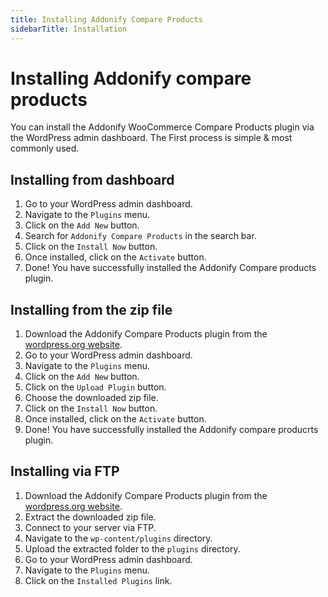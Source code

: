 ```yaml
---
title: Installing Addonify Compare Products
sidebarTitle: Installation
---
```



# Installing Addonify compare products

You can install the Addonify WooCommerce Compare Products plugin via the WordPress admin dashboard. The First process is simple & most commonly used.

## Installing from dashboard

1. Go to your WordPress admin dashboard.
2. Navigate to the `Plugins` menu.
3. Click on the `Add New` button.
4. Search for `Addonify Compare Products` in the search bar.
5. Click on the `Install Now` button.
6. Once installed, click on the `Activate` button.
7. Done! You have successfully installed the Addonify Compare products plugin.


## Installing from the zip file

1. Download the Addonify Compare Products plugin from the [wordpress.org website](https://wordpress.org/plugins/addonify-compare-products/).
2. Go to your WordPress admin dashboard.
3. Navigate to the `Plugins` menu.
4. Click on the `Add New` button.
5. Click on the `Upload Plugin` button.
6. Choose the downloaded zip file.
7. Click on the `Install Now` button.
8. Once installed, click on the `Activate` button.
9. Done! You have successfully installed the Addonify compare producrts plugin.

## Installing via FTP

1. Download the Addonify Compare Products plugin from the [wordpress.org website](https://addonify.com).
2. Extract the downloaded zip file.
3. Connect to your server via FTP.
4. Navigate to the `wp-content/plugins` directory.
5. Upload the extracted folder to the `plugins` directory.
6. Go to your WordPress admin dashboard.
7. Navigate to the `Plugins` menu.
8. Click on the `Installed Plugins` link.


